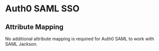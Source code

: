 # Auth0 SAML SSO

## Attribute Mapping

No additional attribute mapping is required for Auth0 SAML to work with SAML Jackson.

<Footer />
